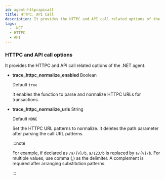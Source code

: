 ```yaml
---
id: agent-httpcapicall
title: HTTPC, API Call
description: It provides the HTTPC and API call related options of the .NET agent.
tags:
  - .NET
  - HTTPC
  - API
---
```


### HTTPC and API call options

It provides the HTTPC and API call related options of the .NET agent.

-   **trace_httpc_normalize_enabled** <span class='type'>Boolean</span>

    Default `true`

    It enables the function to parse and normalize HTTPC URLs for transactions.

-   **trace_httpc_normalize_urls** <span class='type'>String</span>

    Default `NONE`

    Set the HTTPC URL patterns to normalize. It deletes the path parameter after parsing the call URL patterns.

    :::note

    For example, if declared as `/a/{v}/b`, `a/123/b` is replaced by `a/{v}/b`. For multiple values, use comma (,) as the delimiter. A complement is required after arranging substitution patterns.

    :::
